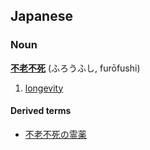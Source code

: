 ==Japanese==
===Noun===
'''[[不]][[老]][[不]][[死]]''' (ふろうふし, furōfushi)

# [[longevity]]

====Derived terms====
*[[不老不死の霊薬]]